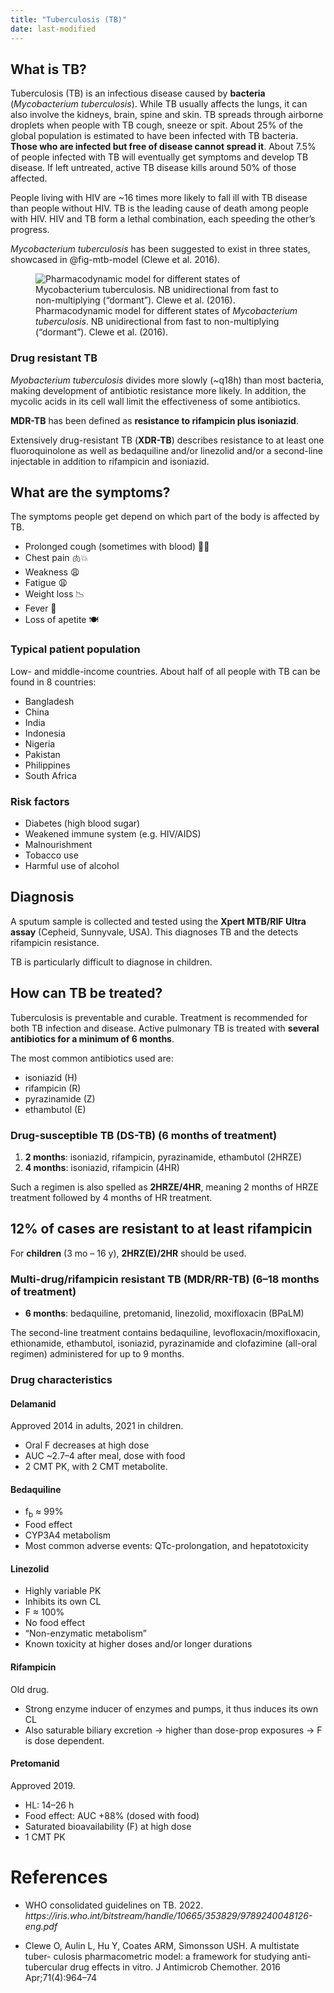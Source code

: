 ```yaml
---
title: "Tuberculosis (TB)"
date: last-modified
---
```


:::{.callout-caution title="Under construction"}
:::

## What is TB?

Tuberculosis (TB) is an infectious disease caused by **bacteria** (*Mycobacterium tuberculosis*).
While TB usually affects the lungs, it can also involve the kidneys, brain, spine and skin.
TB spreads through airborne droplets when people with TB cough, sneeze or spit.
About 25% of the global population is estimated to have been infected with TB bacteria.
**Those who are infected but free of disease <span class="red-underline">cannot spread it</span>**.
About 7.5% of people infected with TB will eventually get symptoms and develop TB disease.
If left untreated, active TB disease kills around 50% of those affected.

:::{.callout-note title="TB and HIV"}

People living with HIV are ~16 times more likely to fall ill with TB disease than people without HIV.
TB is the leading cause of death among people with HIV.
HIV and TB form a lethal combination, each speeding the other's progress.

:::

*Mycobacterium tuberculosis* has been suggested to exist in three states, showcased in @fig-mtb-model (Clewe et al. 2016).

![Pharmacodynamic model for different states of *Mycobacterium tuberculosis*. NB unidirectional from fast to non-multiplying ("dormant"). Clewe et al. (2016).](images/mtb-model.avif){#fig-mtb-model}

### Drug resistant TB

*Myobacterium tuberculosis* divides more slowly (~q18h) than most bacteria, making development of antibiotic resistance more likely.
In addition, the mycolic acids in its cell wall limit the effectiveness of some antibiotics.

**MDR-TB** has been defined as <span class="red-underline">**resistance to rifampicin plus isoniazid**</span>.

Extensively drug-resistant TB (**XDR-TB**) describes resistance to at least one fluoroquinolone as well as bedaquiline and/or linezolid and/or a second-line injectable in addition to rifampicin and isoniazid.

## What are the symptoms?

The symptoms people get depend on which part of the body is affected by TB.

* Prolonged cough (sometimes with blood) 😮‍💨
* Chest pain 🫁💥
* Weakness 😩
* Fatigue 😩
* Weight loss 📉
* Fever 🤒
* Loss of apetite 🍽️

### Typical patient population

Low- and middle-income countries.
About half of all people with TB can be found in 8 countries:

* Bangladesh
* China
* India
* Indonesia
* Nigeria
* Pakistan
* Philippines
* South Africa

### Risk factors

* Diabetes (high blood sugar)
* Weakened immune system (e.g. HIV/AIDS)
* Malnourishment
* Tobacco use
* Harmful use of alcohol

## Diagnosis

A sputum sample is collected and tested using the **Xpert MTB/RIF Ultra assay** (Cepheid, Sunnyvale, USA).
This diagnoses TB and the detects rifampicin resistance.

TB is particularly difficult to diagnose in children.

## How can TB be treated?

Tuberculosis is preventable and curable.
Treatment is recommended for both TB infection and disease.
Active pulmonary TB is treated with <span class="red-underline">**several antibiotics for a minimum of 6 months**</span>.

The most common antibiotics used are:

* isoniazid (H)
* rifampicin (R)
* pyrazinamide (Z)
* ethambutol (E)

### Drug-susceptible TB (DS-TB) (6 months of treatment)

1. **2 months**: isoniazid, rifampicin, pyrazinamide, ethambutol (2HRZE)
2. **4 months**: isoniazid, rifampicin (4HR)

Such a regimen is also spelled as **2HRZE/4HR**, meaning 2 months of HRZE treatment followed by 4 months of HR treatment.

:::{.callout-note}
# 12% of cases are resistant to at least rifampicin
:::

For **children** (3 mo -- 16 y), **2HRZ(E)/2HR** should be used.

### Multi-drug/rifampicin resistant TB (MDR/RR-TB) (6--18 months of treatment)

* **6 months**: bedaquiline, pretomanid, linezolid, moxifloxacin (BPaLM)

The second-line treatment contains bedaquiline, levofloxacin/moxifloxacin, ethionamide, ethambutol, isoniazid, pyrazinamide and clofazimine (all-oral regimen) administered for up to 9 months.

### Drug characteristics

#### Delamanid

Approved 2014 in adults, 2021 in children.

* Oral F decreases at high dose
* AUC ~2.7--4 after meal, dose with food
* 2 CMT PK, with 2 CMT metabolite.

#### Bedaquiline

* f~b~ ≈ 99%
* Food effect
* CYP3A4 metabolism
* Most common adverse events: QTc-prolongation, and hepatotoxicity

#### Linezolid

* Highly variable PK
* Inhibits its own CL
* F ≈ 100%
* No food effect
* "Non-enzymatic metabolism"
* Known toxicity at higher doses and/or longer durations

#### Rifampicin

Old drug.

* Strong enzyme inducer of enzymes and pumps, it thus induces its own CL
* Also saturable biliary excretion -> higher than dose-prop exposures -> F is dose dependent.

#### Pretomanid

Approved 2019.

* HL: 14--26 h 
* Food effect: AUC +88% (dosed with food)
* Saturated bioavailability (F) at high dose
* 1 CMT PK

# References

* WHO consolidated guidelines on TB. 2022. *https://iris.who.int/bitstream/handle/10665/353829/9789240048126-eng.pdf*

* Clewe O, Aulin L, Hu Y, Coates ARM, Simonsson USH. A multistate tuber- culosis pharmacometric model: a framework for studying anti-tubercular drug effects in vitro. J Antimicrob Chemother. 2016 Apr;71(4):964–74
